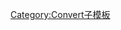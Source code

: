 {{convert/{{{d}}}Na|{{{1}}}|{{{2|}}}|{{{3|}}}|{{{4|}}}|s={{{s|}}}|r={{{r}}}
|n=donum
|t=dunam
|o=km2 mi2
|b=1337.803776
|j=3.126392417-{{{j|0}}}}}<noinclude>
[[Category:Convert子模板]]
</noinclude>